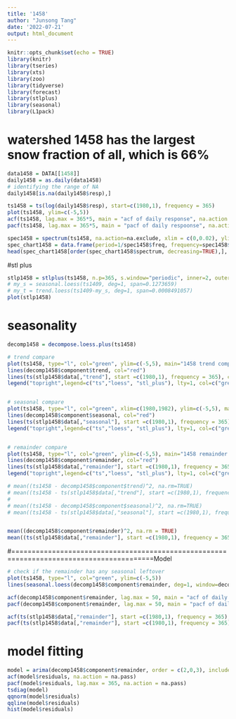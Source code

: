 ```yaml
---
title: '1458'
author: "Junsong Tang"
date: '2022-07-21'
output: html_document
---
```


```r
knitr::opts_chunk$set(echo = TRUE)
library(knitr)
library(tseries)
library(xts)
library(zoo)
library(tidyverse)
library(forecast)
library(stlplus)
library(seasonal)
library(L1pack)


```



# watershed 1458 has the largest snow fraction of all, which is 66%

```r
data1458 = DATA[[1458]]
daily1458 = as.daily(data1458)
# identifying the range of NA
daily1458[is.na(daily1458$resp),]

ts1458 = ts(log(daily1458$resp), start=c(1980,1), frequency = 365)
plot(ts1458, ylim=c(-5,5))
acf(ts1458, lag.max = 365*5, main = "acf of daily response", na.action = na.pass)
pacf(ts1458, lag.max = 365*5, main = "pacf of daily respoonse", na.action = na.pass)
```

```r
spec1458 = spectrum(ts1458, na.action=na.exclude, xlim = c(0,0.02), ylim=c(10, 10000), type = "h")
spec_chart1458 = data.frame(period=1/spec1458$freq, frequency=spec1458$freq, spectrum=spec1458$spec)
head(spec_chart1458[order(spec_chart1458$spectrum, decreasing=TRUE),], 10)

```



#stl plus
```r
stlp1458 = stlplus(ts1458, n.p=365, s.window="periodic", inner=2, outer=10)
# my_s = seasonal.loess(ts1409, deg=1, span=0.1273659)
# my_t = trend.loess(ts1409-my_s, deg=1, span=0.0008491057)
plot(stlp1458)

```



# seasonality
```r
decomp1458 = decompose.loess.plus(ts1458)
```



```r
# trend compare
plot(ts1458, type="l", col="green", ylim=c(-5,5), main="1458 trend compare")
lines(decomp1458$component$trend, col="red")
lines(ts(stlp1458$data[,"trend"], start =c(1980,1), frequency = 365), col="blue")
legend("topright",legend=c("ts","loess", "stl_plus"), lty=1, col=c("green","red", "blue"))


# seasonal compare
plot(ts1458, type="l", col="green", xlim=c(1980,1982), ylim=c(-5,5), main="1458 seasonal compare")
lines(decomp1458$component$seasonal, col="red")
lines(ts(stlp1458$data[,"seasonal"], start =c(1980,1), frequency = 365), col="blue")
legend("topright",legend=c("ts","loess", "stl_plus"), lty=1, col=c("green","red", "blue"))


# remainder compare
plot(ts1458, type="l", col="green", ylim=c(-5,5), main="1458 remainder compare")
lines(decomp1458$component$remainder, col="red")
lines(ts(stlp1458$data[,"remainder"], start =c(1980,1), frequency = 365), col="blue")
legend("topright",legend=c("ts","loess", "stl_plus"), lty=1, col=c("green","red", "blue"))

```




```r
# mean((ts1458 - decomp1458$component$trend)^2, na.rm=TRUE)
# mean((ts1458 - ts(stlp1458$data[,"trend"], start =c(1980,1), frequency = 365))^2, na.rm=TRUE)
# 
# mean((ts1458 - decomp1458$component$seasonal)^2, na.rm=TRUE)
# mean((ts1458 - ts(stlp1458$data[,"seasonal"], start =c(1980,1), frequency = 365))^2, na.rm=TRUE)


mean((decomp1458$component$remainder)^2, na.rm = TRUE)
mean((ts(stlp1458$data[,"remainder"], start =c(1980,1), frequency = 365))^2, na.rm=TRUE)

```


#=========================================================================================Model


```r
# check if the remainder has any seasonal leftover
plot(ts1458, type="l", col="green", ylim=c(-5,5))
lines(seasonal.loess(decomp1458$component$remainder, deg=1, window=decomp1458$seasonal.window), col="red")

acf(decomp1458$component$remainder, lag.max = 50, main = "acf of daily response", na.action = na.pass)
pacf(decomp1458$component$remainder, lag.max = 50, main = "pacf of daily respoonse", na.action = na.pass)

acf(ts(stlp1458$data[,"remainder"], start =c(1980,1), frequency = 365), lag.max = 365,  na.action = na.pass)
pacf(ts(stlp1458$data[,"remainder"], start =c(1980,1), frequency = 365), lag.max = 50,  na.action = na.pass)

```




# model fitting
```r
model = arima(decomp1458$component$remainder, order = c(2,0,3), include.mean = TRUE)
acf(model$residuals, na.action = na.pass)
pacf(model$residuals, lag.max = 365, na.action = na.pass)
tsdiag(model)
qqnorm(model$residuals)
qqline(model$residuals)
hist(model$residuals)

```



